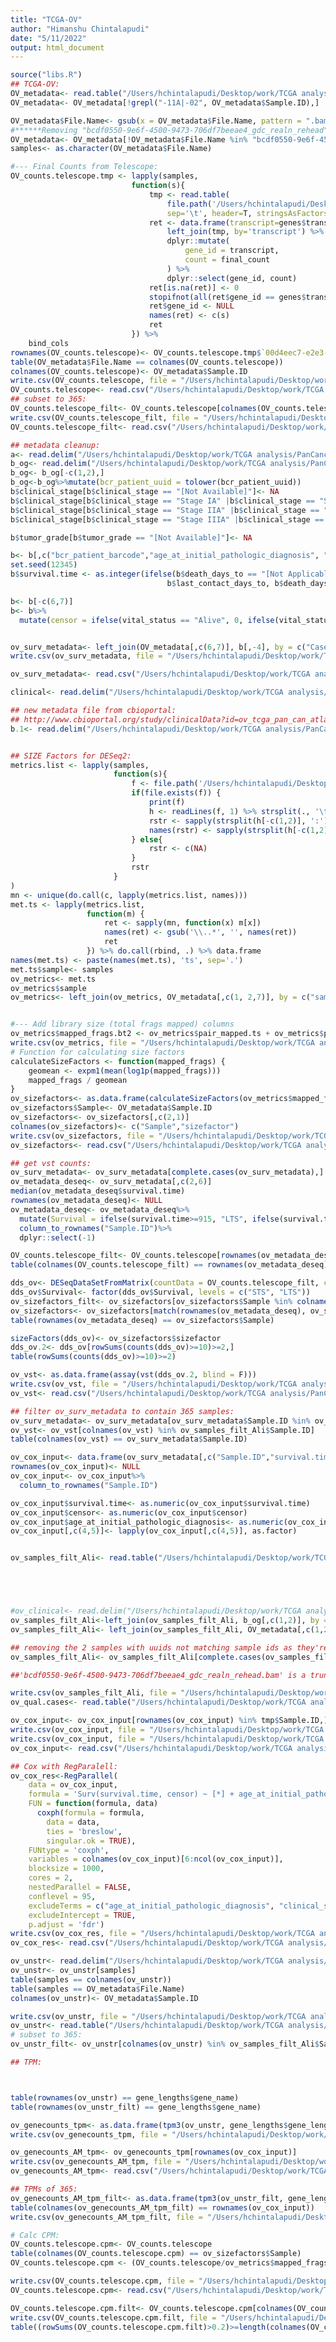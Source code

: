 ```yaml
---
title: "TCGA-OV"
author: "Himanshu Chintalapudi"
date: "5/11/2022"
output: html_document
---
```


```r
source("libs.R")
## TCGA-OV:
OV_metadata<- read.table("/Users/hchintalapudi/Desktop/work/TCGA analysis/PanCancer/TCGA-OV/TCGA-OV_gdc_sample_sheet.2021-09-01.tsv", header = T, sep = "\t")
OV_metadata<- OV_metadata[!grepl("-11A|-02", OV_metadata$Sample.ID),]

OV_metadata$File.Name<- gsub(x = OV_metadata$File.Name, pattern = ".bam", replacement = "")
#******Removing "bcdf0550-9e6f-4500-9473-706df7beeae4_gdc_realn_rehead" as the fastq was truncated
OV_metadata<- OV_metadata[!OV_metadata$File.Name %in% "bcdf0550-9e6f-4500-9473-706df7beeae4_gdc_realn_rehead",]
samples<- as.character(OV_metadata$File.Name)

#--- Final Counts from Telescope:
OV_counts.telescope.tmp <- lapply(samples,
                           function(s){
                               tmp <- read.table(
                                   file.path('/Users/hchintalapudi/Desktop/work/TCGA analysis/PanCancer/TCGA-OV/Telescope',paste0(s, '_sorted-telescope_report.tsv')),
                                   sep='\t', header=T, stringsAsFactors=F)
                               ret <- data.frame(transcript=genes$transcript_id, stringsAsFactors=F) %>%
                                   left_join(tmp, by='transcript') %>%
                                   dplyr::mutate(
                                       gene_id = transcript,
                                       count = final_count
                                   ) %>%
                                   dplyr::select(gene_id, count)
                               ret[is.na(ret)] <- 0
                               stopifnot(all(ret$gene_id == genes$transcript_id))
                               ret$gene_id <- NULL
                               names(ret) <- c(s)
                               ret
                           }) %>%
    bind_cols
rownames(OV_counts.telescope)<- OV_counts.telescope.tmp$`00d4eec7-e2e3-4c52-958d-d181101fe0ec_gdc_realn_rehead`
table(OV_metadata$File.Name == colnames(OV_counts.telescope))
colnames(OV_counts.telescope)<- OV_metadata$Sample.ID
write.csv(OV_counts.telescope, file = "/Users/hchintalapudi/Desktop/work/TCGA analysis/PanCancer/TCGA-OV_Telescope_finalcounts.csv")
OV_counts.telescope<- read.csv("/Users/hchintalapudi/Desktop/work/TCGA analysis/PanCancer/TCGA-OV_Telescope_finalcounts.csv", stringsAsFactors = F, row.names = 1, check.names = F)
## subset to 365:
OV_counts.telescope_filt<- OV_counts.telescope[colnames(OV_counts.telescope) %in% ov_samples_filt_Ali$Sample.ID]
write.csv(OV_counts.telescope_filt, file = "/Users/hchintalapudi/Desktop/work/TCGA analysis/PanCancer/TCGA-OV_Telescope_finalcounts_filt.csv")
OV_counts.telescope_filt<- read.csv("/Users/hchintalapudi/Desktop/work/TCGA analysis/PanCancer/TCGA-OV_Telescope_finalcounts_filt.csv", stringsAsFactors = F, row.names = 1)
```


```r
## metadata cleanup:
a<- read.delim("/Users/hchintalapudi/Desktop/work/TCGA analysis/PanCancer/TCGA-OV/annotations.txt")
b_og<- read.delim("/Users/hchintalapudi/Desktop/work/TCGA analysis/PanCancer/TCGA-OV/nationwidechildrens.org_clinical_patient_ov.txt")
b_og<- b_og[-c(1,2),]
b_og<-b_og%>%mutate(bcr_patient_uuid = tolower(bcr_patient_uuid))
b$clinical_stage[b$clinical_stage == "[Not Available]"]<- NA
b$clinical_stage[b$clinical_stage == "Stage IA" |b$clinical_stage == "Stage IB" | b$clinical_stage == "Stage IC"]<- "Stage I"
b$clinical_stage[b$clinical_stage == "Stage IIA" |b$clinical_stage == "Stage IIB" | b$clinical_stage == "Stage IIC"]<- "Stage II"
b$clinical_stage[b$clinical_stage == "Stage IIIA" |b$clinical_stage == "Stage IIIB" | b$clinical_stage == "Stage IIIC"]<- "Stage III"

b$tumor_grade[b$tumor_grade == "[Not Available]"]<- NA

b<- b[,c("bcr_patient_barcode","age_at_initial_pathologic_diagnosis", "clinical_stage","vital_status", "tumor_grade", "last_contact_days_to","death_days_to")]
set.seed(12345)
b$survival.time <- as.integer(ifelse(b$death_days_to == "[Not Applicable]",
                                   b$last_contact_days_to, b$death_days_to))

b<- b[-c(6,7)]
b<- b%>%
  mutate(censor = ifelse(vital_status == "Alive", 0, ifelse(vital_status == "Dead", 1, NA)))


ov_surv_metadata<- left_join(OV_metadata[,c(6,7)], b[,-4], by = c("Case.ID" = "bcr_patient_barcode"))
write.csv(ov_surv_metadata, file = "/Users/hchintalapudi/Desktop/work/TCGA analysis/PanCancer/TCGA-OV/ov_surv_metadata.csv", row.names = F)

ov_surv_metadata<- read.csv("/Users/hchintalapudi/Desktop/work/TCGA analysis/PanCancer/TCGA-OV/ov_surv_metadata.csv", check.names = F, stringsAsFactors = F)

clinical<- read.delim("/Users/hchintalapudi/Desktop/work/TCGA analysis/PanCancer/TCGA-OV/clinical.cart.2021-09-02/clinical.tsv")

## new metadata file from cbioportal:
## http://www.cbioportal.org/study/clinicalData?id=ov_tcga_pan_can_atlas_2018
b.1<- read.delim("/Users/hchintalapudi/Desktop/work/TCGA analysis/PanCancer/TCGA-OV/ov_tcga_pan_can_atlas_2018_clinical_data.tsv")


## SIZE Factors for DESeq2:
metrics.list <- lapply(samples, 
                       function(s){
                           f <- file.path('/Users/hchintalapudi/Desktop/work/TCGA analysis/PanCancer/TCGA-OV/Telescope/',paste0(s, '_sorted-telescope_report.tsv'))
                           if(file.exists(f)) {
                               print(f)
                               h <- readLines(f, 1) %>% strsplit(., '\t') %>% unlist
                               rstr <- sapply(strsplit(h[-c(1,2)], ':'), function(t) as.numeric(unlist(t[2][1])))
                               names(rstr) <- sapply(strsplit(h[-c(1,2)], ':'), function(t) t[1])
                           } else{
                               rstr <- c(NA)
                           }
                           rstr
                       }
)
mn <- unique(do.call(c, lapply(metrics.list, names)))
met.ts <- lapply(metrics.list, 
                 function(m) {
                     ret <- sapply(mn, function(x) m[x])
                     names(ret) <- gsub('\\..*', '', names(ret))
                     ret
                 }) %>% do.call(rbind, .) %>% data.frame
names(met.ts) <- paste(names(met.ts), 'ts', sep='.')
met.ts$sample<- samples
ov_metrics<- met.ts
ov_metrics$sample
ov_metrics<- left_join(ov_metrics, OV_metadata[,c(1, 2,7)], by = c("sample"="File.Name"))


#--- Add library size (total frags mapped) columns
ov_metrics$mapped_frags.bt2 <- ov_metrics$pair_mapped.ts + ov_metrics$pair_mixed.ts + ov_metrics$single_mapped.ts
write.csv(ov_metrics, file = "/Users/hchintalapudi/Desktop/work/TCGA analysis/PanCancer/TCGA-OV/ov_metrics.csv")
# Function for calculating size factors
calculateSizeFactors <- function(mapped_frags) {
    geomean <- expm1(mean(log1p(mapped_frags)))
    mapped_frags / geomean
}
ov_sizefactors<- as.data.frame(calculateSizeFactors(ov_metrics$mapped_frags.bt2))
ov_sizefactors$Sample<- OV_metadata$Sample.ID
ov_sizefactors<- ov_sizefactors[,c(2,1)]
colnames(ov_sizefactors)<- c("Sample","sizefactor")
write.csv(ov_sizefactors, file = "/Users/hchintalapudi/Desktop/work/TCGA analysis/PanCancer/TCGA-OV/Telescope_ov_sizefactors.csv", row.names = F)
ov_sizefactors<- read.csv("/Users/hchintalapudi/Desktop/work/TCGA analysis/PanCancer/TCGA-OV/Telescope_ov_sizefactors.csv", row.names = 1, stringsAsFactors = F)

## get vst counts:
ov_surv_metadata<- ov_surv_metadata[complete.cases(ov_surv_metadata),]
ov_metadata_deseq<- ov_surv_metadata[,c(2,6)]
median(ov_metadata_deseq$survival.time)
rownames(ov_metadata_deseq)<- NULL
ov_metadata_deseq<- ov_metadata_deseq%>%
  mutate(Survival = ifelse(survival.time>=915, "LTS", ifelse(survival.time<=915, "STS",NA)))%>%
  column_to_rownames("Sample.ID")%>%
  dplyr::select(-1)

OV_counts.telescope_filt<- OV_counts.telescope[rownames(ov_metadata_deseq)]
table(colnames(OV_counts.telescope_filt) == rownames(ov_metadata_deseq))

dds_ov<- DESeqDataSetFromMatrix(countData = OV_counts.telescope_filt, colData =ov_metadata_deseq, design = ~Survival)
dds_ov$Survival<- factor(dds_ov$Survival, levels = c("STS", "LTS"))
ov_sizefactors_filt<- ov_sizefactors[ov_sizefactors$Sample %in% colnames(OV_counts.telescope_filt),]
ov_sizefactors<- ov_sizefactors[match(rownames(ov_metadata_deseq), ov_sizefactors$Sample),]
table(rownames(ov_metadata_deseq) == ov_sizefactors$Sample)

sizeFactors(dds_ov)<- ov_sizefactors$sizefactor
dds_ov.2<- dds_ov[rowSums(counts(dds_ov)>=10)>=2,]
table(rowSums(counts(dds_ov)>=10)>=2)

ov_vst<- as.data.frame(assay(vst(dds_ov.2, blind = F)))
write.csv(ov_vst, file = "/Users/hchintalapudi/Desktop/work/TCGA analysis/PanCancer/TCGA-OV/ov_vst_8355.csv")
ov_vst<- read.csv("/Users/hchintalapudi/Desktop/work/TCGA analysis/PanCancer/TCGA-OV/ov_vst_8355.csv", row.names = 1, check.names = F)

## filter ov_surv_metadata to contain 365 samples:
ov_surv_metadata<- ov_surv_metadata[ov_surv_metadata$Sample.ID %in% ov_samples_filt_Ali$Sample.ID,]
ov_vst<- ov_vst[colnames(ov_vst) %in% ov_samples_filt_Ali$Sample.ID]
table(colnames(ov_vst) == ov_surv_metadata$Sample.ID)

ov_cox_input<- data.frame(ov_surv_metadata[,c("Sample.ID","survival.time","censor","age_at_initial_pathologic_diagnosis", "clinical_stage","tumor_grade")], t(ov_vst))
rownames(ov_cox_input)<- NULL
ov_cox_input<- ov_cox_input%>%
  column_to_rownames("Sample.ID")

ov_cox_input$survival.time<- as.numeric(ov_cox_input$survival.time)
ov_cox_input$censor<- as.numeric(ov_cox_input$censor)
ov_cox_input$age_at_initial_pathologic_diagnosis<- as.numeric(ov_cox_input$age_at_initial_pathologic_diagnosis)
ov_cox_input[,c(4,5)]<- lapply(ov_cox_input[,c(4,5)], as.factor)


ov_samples_filt_Ali<- read.table("/Users/hchintalapudi/Desktop/work/TCGA analysis/PanCancer/TCGA-OV/case_set_OV_ERV__no_prior_tx.2021-11-18.tsv", header = T)





#ov_clinical<- read.delim("/Users/hchintalapudi/Desktop/work/TCGA analysis/PanCancer/TCGA-OV/clinical.cases_selection.2022-03-16 (1)/clinical.tsv")
ov_samples_filt_Ali<-left_join(ov_samples_filt_Ali, b_og[,c(1,2)], by = c("id" = "bcr_patient_uuid"))
ov_samples_filt_Ali<- left_join(ov_samples_filt_Ali, OV_metadata[,c(1,2,6,7)],  by = c("bcr_patient_barcode" = "Case.ID"))

## removing the 2 samples with uuids not matching sample ids as they're 02 samples**:
ov_samples_filt_Ali<- ov_samples_filt_Ali[complete.cases(ov_samples_filt_Ali),]

##'bcdf0550-9e6f-4500-9473-706df7beeae4_gdc_realn_rehead.bam' is a truncated bam file: bam2fq fails

write.csv(ov_samples_filt_Ali, file = "/Users/hchintalapudi/Desktop/work/TCGA analysis/PanCancer/TCGA-OV/case_set_OV_ERV__no_prior_tx.2021-11-18_updated.tsv")
ov_qual.cases<- read.table("/Users/hchintalapudi/Desktop/work/TCGA analysis/PanCancer/TCGA-OV/case_set_OV_ERV__no_prior_tx.2021-11-18_updated.tsv", sep = ",", header = T, row.names = 1)
```


```r
ov_cox_input<- ov_cox_input[rownames(ov_cox_input) %in% tmp$Sample.ID,]
write.csv(ov_cox_input, file = "/Users/hchintalapudi/Desktop/work/TCGA analysis/PanCancer/TCGA-OV/ov_cox_input.csv")
write.csv(ov_cox_input, file = "/Users/hchintalapudi/Desktop/work/TCGA analysis/PanCancer/TCGA-OV/ov_cox_input_filt.csv")
ov_cox_input<- read.csv("/Users/hchintalapudi/Desktop/work/TCGA analysis/PanCancer/TCGA-OV/ov_cox_input.csv", row.names = 1, check.names = F)

## Cox with RegParalell:
ov_cox_res<-RegParallel(
    data = ov_cox_input,
    formula = 'Surv(survival.time, censor) ~ [*] + age_at_initial_pathologic_diagnosis + clinical_stage + tumor_grade',
    FUN = function(formula, data)
      coxph(formula = formula,
        data = data,
        ties = 'breslow',
        singular.ok = TRUE),
    FUNtype = 'coxph',
    variables = colnames(ov_cox_input)[6:ncol(ov_cox_input)],
    blocksize = 1000,
    cores = 2,
    nestedParallel = FALSE,
    conflevel = 95,
    excludeTerms = c("age_at_initial_pathologic_diagnosis", "clinical_stage", "tumor_grade"),
    excludeIntercept = TRUE,
    p.adjust = 'fdr')
write.csv(ov_cox_res, file = "/Users/hchintalapudi/Desktop/work/TCGA analysis/PanCancer/TCGA-OV/OV-vst_cox_results.csv")
ov_cox_res<- read.csv("/Users/hchintalapudi/Desktop/work/TCGA analysis/PanCancer/TCGA-OV/OV-vst_cox_results.csv", row.names = 1)

ov_unstr<- read.delim("/Users/hchintalapudi/Desktop/work/TCGA analysis/PanCancer/TCGA-OV/TCGA-OV_unstr.txt", check.names = F, row.names = 1)
ov_unstr<- ov_unstr[samples]
table(samples == colnames(ov_unstr))
table(samples == OV_metadata$File.Name)
colnames(ov_unstr)<- OV_metadata$Sample.ID

write.csv(ov_unstr, file = "/Users/hchintalapudi/Desktop/work/TCGA analysis/PanCancer/TCGA-OV/TCGA-OV_unstr.2.txt")
ov_unstr<- read.table("/Users/hchintalapudi/Desktop/work/TCGA analysis/PanCancer/TCGA-OV/TCGA-OV_unstr.2.txt", check.names = F, row.names = 1, sep = ",", header = T)
# subset to 365:
ov_unstr_filt<- ov_unstr[colnames(ov_unstr) %in% ov_samples_filt_Ali$Sample.ID]
```


```r
## TPM:



table(rownames(ov_unstr) == gene_lengths$gene_name)
table(rownames(ov_unstr_filt) == gene_lengths$gene_name)

ov_genecounts_tpm<- as.data.frame(tpm3(ov_unstr, gene_lengths$gene_length))
write.csv(ov_genecounts_tpm, file = "/Users/hchintalapudi/Desktop/work/TCGA analysis/PanCancer/TCGA-OV/ov_genecounts_tpm.csv")

ov_genecounts_AM_tpm<- ov_genecounts_tpm[rownames(ov_cox_input)]
write.csv(ov_genecounts_AM_tpm, file = "/Users/hchintalapudi/Desktop/work/TCGA analysis/PanCancer/TCGA-OV/ov_genecounts_AM_tpm.csv")
ov_genecounts_AM_tpm<- read.csv("/Users/hchintalapudi/Desktop/work/TCGA analysis/PanCancer/TCGA-OV/ov_genecounts_AM_tpm.csv", row.names = 1, check.names = F)

## TPMs of 365:
ov_genecounts_AM_tpm_filt<- as.data.frame(tpm3(ov_unstr_filt, gene_lengths$gene_length))
table(colnames(ov_genecounts_AM_tpm_filt) == rownames(ov_cox_input))
write.csv(ov_genecounts_AM_tpm_filt, file = "/Users/hchintalapudi/Desktop/work/TCGA analysis/PanCancer/TCGA-OV/ov_genecounts_AM_tpm_filt.csv")
```


```r
# Calc CPM:
OV_counts.telescope.cpm<- OV_counts.telescope
table(colnames(OV_counts.telescope.cpm) == ov_sizefactors$Sample)
OV_counts.telescope.cpm <- (OV_counts.telescope/ov_metrics$mapped_frags.bt2)*1000000

write.csv(OV_counts.telescope.cpm, file = "/Users/hchintalapudi/Desktop/work/TCGA analysis/PanCancer/TCGA-OV/Telescope_ov_CPM.csv")
OV_counts.telescope.cpm<- read.csv("/Users/hchintalapudi/Desktop/work/TCGA analysis/PanCancer/TCGA-OV/Telescope_ov_CPM.csv", stringsAsFactors = F, check.names = F)

OV_counts.telescope.cpm.filt<- OV_counts.telescope.cpm[colnames(OV_counts.telescope.cpm) %in% rownames(ov_cox_input)]
write.csv(OV_counts.telescope.cpm.filt, file = "/Users/hchintalapudi/Desktop/work/TCGA analysis/PanCancer/TCGA-OV/Telescope_ov_CPM_filt.csv")
table((rowSums(OV_counts.telescope.cpm.filt)>0.2)>=length(colnames(OV_counts.telescope.cpm.filt))*0.75)

```




